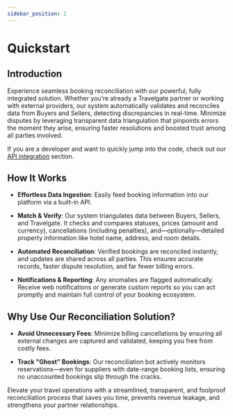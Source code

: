 ```yaml
---
sidebar_position: 1
---
```


# Quickstart

## Introduction

Experience seamless booking reconciliation with our powerful, fully integrated solution. Whether you’re already a
Travelgate partner or working with external providers, our system automatically validates and reconciles data from
Buyers and Sellers, detecting discrepancies in real-time. Minimize disputes by leveraging transparent data triangulation
that pinpoints errors the moment they arise, ensuring faster resolutions and boosted trust among all parties involved.

If you are a developer and want to quickly jump into the code, check out
our [API integration](/docs/apps/reconciliation/api-integration) section.

## How It Works

* **Effortless Data Ingestion**: Easily feed booking information into our platform via a built-in API.

* **Match & Verify**: Our system triangulates data between Buyers, Sellers, and Travelgate. It checks and compares
statuses, prices (amount and currency), cancellations (including penalties), and—optionally—detailed property
information like hotel name, address, and room details.

* **Automated Reconciliation**: Verified bookings are reconciled instantly, and updates are shared across all parties.
This ensures accurate records, faster dispute resolution, and far fewer billing errors.

* **Notifications & Reporting**: Any anomalies are flagged automatically. Receive web notifications or generate custom
reports so you can act promptly and maintain full control of your booking ecosystem.

## Why Use Our Reconciliation Solution?

* **Avoid Unnecessary Fees**: Minimize billing cancellations by ensuring all external changes are captured and
validated, keeping you free from costly fees.

* **Track "Ghost" Bookings**: Our reconciliation bot actively monitors reservations—even for suppliers with date-range
booking lists, ensuring no unaccounted bookings slip through the cracks.

Elevate your travel operations with a streamlined, transparent, and foolproof reconciliation process that saves you
time, prevents revenue leakage, and strengthens your partner relationships.
